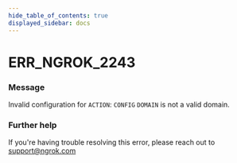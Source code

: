 ```yaml
---
hide_table_of_contents: true
displayed_sidebar: docs
---
```



# ERR_NGROK_2243

### Message

Invalid configuration for `ACTION`: `CONFIG` `DOMAIN` is not a valid domain.

<ErrorDetails error="err_ngrok_2243" />

### Further help

If you're having trouble resolving this error, please reach out to [support@ngrok.com](mailto:support@ngrok.com?subject=Help%20with%20ERR_NGROK_2243)
